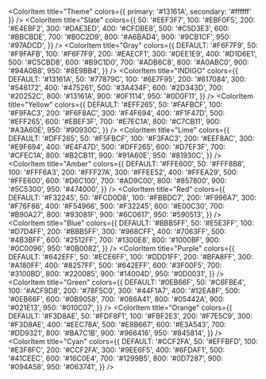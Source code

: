 
<Meta title="Theme/Colors" />

<ColorPalette>

  <ColorItem
    title="Theme"
    colors={{
      primary: '#13161A',
      secondary: '#ffffff'
    }}
  />
  <ColorItem
    title="Slate"
    colors={{
      50: '#EEF3F7',
      100: '#EBF0F5',
      200: '#E4EBF2',
      300: '#DAE3ED',
      400: '#CFDBE8',
      500: '#C5D3E3',
      600: '#BBCBDE',
      700: '#B0C2D9',
      800: '#A6BAD4',
      900: '#9CB1CF',
      950: '#97ADCD',
    }}
  />
  <ColorItem
    title="Gray"
    colors={{
      DEFAULT: '#F6F7F9',
      50: '#F9FAFB',
      100: '#F6F7F9',
      200: '#EAECF1',
      300: '#DEE1E9',
      400: '#D1D6E1',
      500: '#C5CBD8',
      600: '#B9C1D0',
      700: '#ADB6C8',
      800: '#A0ABC0',
      900: '#94A0B8',
      950: '#8E9BB4',
    }}
  />
  <ColorItem
    title="INDIGO"
    colors={{
      DEFAULT: '#13161A',
      50: '#77879C',
      100: '#6E7F95',
      200: '#617084',
      300: '#546172',
      400: '#475261',
      500: '#3A434F',
      600: '#2D343D',
      700: '#20252C',
      800: '#13161A',
      900: '#0F1114',
      950: '#0D0F11',
    }}
  />
  <ColorItem
    title="Yellow"
    colors={{
      DEFAULT: '#EFF265',
      50: '#FAFBCF',
      100: '#F9FAC3',
      200: '#F6F8AC',
      300: '#F4F694',
      400: '#F1F47D',
      500: '#EFF265',
      600: '#EBEF3F',
      700: '#E7EC1A',
      800: '#C7CB11',
      900: '#A3A60E',
      950: '#90930C',
    }}
  />
  <ColorItem
    title="Lime"
    colors={{
      DEFAULT: '#DFF265', 
      50: '#F5FBCF',
      100: '#F3FAC3',
      200: '#EEF8AC',
      300: '#E9F694',
      400: '#E4F47D',
      500: '#DFF265',
      600: '#D7EF3F',
      700: '#CFEC1A',
      800: '#B2CB11',
      900: '#91A60E',
      950: '#81930C',
    }}
  />
  <ColorItem
    title="Amber"
    colors={{
      DEFAULT: '#FFE600',
      50: '#FFF8B8',
      100: '#FFF6A3',
      200: '#FFF27A',
      300: '#FFEE52',
      400: '#FFEA29',
      500: '#FFE600',
      600: '#D6C100',
      700: '#AD9C00',
      800: '#857800',
      900: '#5C5300',
      950: '#474000',
    }}
  />
  <ColorItem
    title="Red"
    colors={{
      DEFAULT: '#F32245',
      50: '#FCD0D8',
      100: '#FBBDC7',
      200: '#F996A7',
      300: '#F76F86',
      400: '#F54966',
      500: '#F32245',
      600: '#E00C30',
      700: '#B90A27',
      800: '#93081F',
      900: '#6C0617',
      950: '#590513',
    }}
  />
  <ColorItem
    title="Blue"
    colors={{
      DEFAULT: '#BBB5FF', 
      50: '#E5E3FF',
      100: '#D7D4FF',
      200: '#BBB5FF',
      300: '#968CFF',
      400: '#7063FF',
      500: '#4B3BFF',
      600: '#2512FF',
      700: '#1300E8',
      800: '#1000BF',
      900: '#0C0096',
      950: '#0B0082',
    }}
  />
  <ColorItem
    title="Purple"
    colors={{
      DEFAULT: '#642EFF',
      50: '#ECE6FF',
      100: '#DDD1FF',
      200: '#BFA8FF',
      300: '#A180FF',
      400: '#8257FF',
      500: '#642EFF',
      600: '#3F00F5',
      700: '#3100BD',
      800: '#220085',
      900: '#14004D',
      950: '#0D0031',
    }}
  />
  <ColorItem
    title="Green"
    colors={{
      DEFAULT: '#0EB66F',
      50: '#C6FBE4',
      100: '#ACF9D8',
      200: '#78F5C0',
      300: '#44F1A7',
      400: '#12EA8F',
      500: '#0EB66F',
      600: '#0B9058',
      700: '#086A41',
      800: '#05442A',
      900: '#021E13',
      950: '#010C07',
    }}
  />
  <ColorItem
    title="Orange"
    colors={{
      DEFAULT: '#F3D8AE',
      50: '#FDF8F1',
      100: '#FBF2E3',
      200: '#F7E5C9',
      300: '#F3D8AE',
      400: '#EEC78A',
      500: '#E8B667',
      600: '#E3A543',
      700: '#DD9321',
      800: '#BA7C1B',
      900: '#966416',
      950: '#845814',
    }}
  />
  <ColorItem
    title="Cyan"
    colors={{
      DEFAULT: '#CCF2FA',
      50: '#EFFBFD',
      100: '#E3F8FC',
      200: '#CCF2FA',
      300: '#9EE6F5',
      400: '#6FDAF1',
      500: '#41CEEC',
      600: '#16C0E4',
      700: '#1299B5',
      800: '#0D7287',
      900: '#094A58',
      950: '#063741',
    }}
  />
</ColorPalette>
